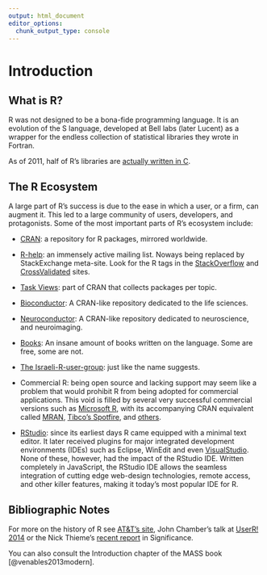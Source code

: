 ```yaml
---
output: html_document
editor_options: 
  chunk_output_type: console
---
```


# Introduction {#intro}



## What is R? {#what-r}

R was not designed to be a bona-fide programming language. 
It is an evolution of the S language, developed at Bell labs (later Lucent) as a wrapper for the endless collection of statistical libraries they wrote in Fortran.

As of 2011, half of R's libraries are [actually written in C](https://wrathematics.github.io/2011/08/27/how-much-of-r-is-written-in-r/). 



## The R Ecosystem {#ecosystem}

A large part of R's success is due to the ease in which a user, or a firm, can augment it. 
This led to a large community of users, developers, and protagonists. 
Some of the most important parts of R's ecosystem include:

- [CRAN](https://cran.r-project.org/): 
a repository for R packages, mirrored worldwide.

- [R-help](https://www.r-project.org/mail.html): 
an immensely active mailing list. 
Noways being replaced by StackExchange meta-site. 
Look for the R tags in the [StackOverflow](http://stackoverflow.com/) and [CrossValidated](http://stats.stackexchange.com/) sites.

- [Task Views](https://cran.r-project.org/web/views/): 
part of CRAN that collects packages per topic. 

- [Bioconductor](https://www.bioconductor.org/): 
A CRAN-like repository dedicated to the life sciences. 

- [Neuroconductor](https://www.neuroconductor.org/):
A CRAN-like repository dedicated to neuroscience, and neuroimaging. 

- [Books](https://www.r-project.org/doc/bib/R-books.html): 
An insane amount of books written on the language. Some are free, some are not. 

- [The Israeli-R-user-group](https://groups.google.com/forum/#!forum/israel-r-user-group): 
just like the name suggests.

- Commercial R: being open source and lacking support may seem like a problem that would prohibit R from being adopted for commercial applications. 
This void is filled by several very successful commercial versions such as [Microsoft R](https://mran.microsoft.com/open/), with its accompanying CRAN equivalent called [MRAN](https://mran.microsoft.com/),  [Tibco's Spotfire](http://spotfire.tibco.com/discover-spotfire/what-does-spotfire-do/predictive-analytics/tibco-enterprise-runtime-for-r-terr), and [others](https://en.wikipedia.org/wiki/R_(programming_language)#Commercial_support_for_R).

- [RStudio](https://www.rstudio.com/products/rstudio/download-server/): since its earliest days R came equipped with a minimal text editor. 
It later received plugins for major integrated development environments (IDEs) such as Eclipse, WinEdit and even [VisualStudio](https://www.visualstudio.com/vs/rtvs/). 
None of these, however, had the impact of the RStudio IDE. 
Written completely in JavaScript, the RStudio IDE allows the seamless integration of cutting edge web-design technologies, remote access, and other killer features, making it today's most popular IDE for R.



## Bibliographic Notes
For more on the history of R see [AT&T's site](http://www.research.att.com/articles/featured_stories/2013_09/201309_SandR.html?fbid=Yxy4qyQzmMa), John Chamber's talk at [UserR! 2014](https://www.youtube.com/watch?v=_hcpuRB5nGs) or the Nick Thieme's [recent report](https://rss.onlinelibrary.wiley.com/doi/10.1111/j.1740-9713.2018.01169.x) in Significance.

You can also consult the Introduction chapter of the MASS book [@venables2013modern].


